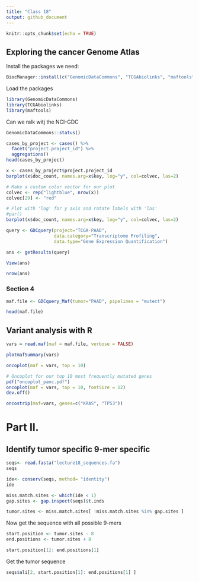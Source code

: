 ```yaml
---
title: "Class 18"
output: github_document
---
```


```r
knitr::opts_chunk$set(echo = TRUE)
```


## Exploring the cancer Genome Atlas

Install the packages we need:

```r
BiocManager::install(c("GenomicDataCommons", "TCGAbiolinks", "maftools"))
```

Load the packages

```r
library(GenomicDataCommons)
library(TCGAbiolinks)
library(maftools)
```

Can we ralk witj the NCI-GDC

```r
GenomicDataCommons::status()
```

```r
cases_by_project <- cases() %>%
  facet("project.project_id") %>%
  aggregations()
head(cases_by_project)
```

```r
x <- cases_by_project$project.project_id
barplot(x$doc_count, names.arg=x$key, log="y", col=colvec, las=2)
```

```r
# Make a custom color vector for our plot
colvec <- rep("lightblue", nrow(x))
colvec[29] <- "red"

# Plot with 'log' for y axis and rotate labels with 'las'
#par()  
barplot(x$doc_count, names.arg=x$key, log="y", col=colvec, las=2)
```


```r
query <- GDCquery(project="TCGA-PAAD",
                  data.category="Transcriptome Profiling",
                  data.type="Gene Expression Quantification")

ans <- getResults(query)
```

```r
View(ans)
```

```r
nrow(ans)
```

### Section 4

```r
maf.file <- GDCquery_Maf(tumor="PAAD", pipelines = "mutect")
```

```r
head(maf.file)
```


## Variant analysis with R

```r
vars = read.maf(maf = maf.file, verbose = FALSE)
```

```r
plotmafSummary(vars)
```


```r
oncoplot(maf = vars, top = 10)
```

```r
# Oncoplot for our top 10 most frequently mutated genes
pdf("oncoplot_panc.pdf")
oncoplot(maf = vars, top = 10, fontSize = 12)
dev.off()
```

```r
oncostrip(maf=vars, genes=c("KRAS", "TP53"))
```


# Part II.

## Identify tumor specific 9-mer specific

```r
seqs<- read.fasta("lecture18_sequences.fa")
seqs
```


```r
ide<- conserv(seqs, method= "identity")
ide
```



```r
miss.match.sites <- which(ide < 1)
gap.sites <- gap.inspect(seqs)$t.inds
```

```r
tumor.sites <- miss.match.sites[ !miss.match.sites %in% gap.sites ]
```

Now get the sequence with all possible 9-mers

```r
start.position <- tumor.sites - 8
end.positions <- tumor.sites + 8
```

```r
start.position[1]: end.positions[1]
```

Get the tumor sequence

```r
seqs$ali[2, start.position[1]: end.positions[1] ]
```

